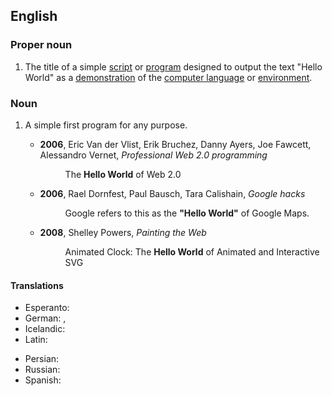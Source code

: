==English==
{{wikipedia|Hello world program}}

===Proper noun===
{{en-proper noun|head=[[hello|Hello]] [[world|World]]}}

# {{context|programming|lang=en}} The title of a simple [[script]] or [[program]] designed to output the text "Hello World" as a [[demonstration]] of the [[computer language]] or [[environment]].

===Noun===
{{en-noun|head=[[hello|Hello]] [[world|World]]}}

# {{context|programming|by extension|lang=en}} A simple first program for any purpose.
#* '''2006''', Eric Van der Vlist, Erik Bruchez, Danny Ayers, Joe Fawcett, Alessandro Vernet, ''Professional Web 2.0 programming‎''
#*: The '''Hello World''' of Web 2.0
#* '''2006''', Rael Dornfest, Paul Bausch, Tara Calishain, ''Google hacks‎''
#*: Google refers to this as the '''"Hello World"''' of Google Maps.
#* '''2008''', Shelley Powers, ''Painting the Web‎''
#*: Animated Clock: The '''Hello World''' of Animated and Interactive SVG

====Translations====
{{trans-top|Hello World}}
* Esperanto: {{t|eo|Saluton, Mondo}}
* German: {{t-|de|Hallo Welt}}, {{t-|de|Hallo-Welt-Programm|n}}
* Icelandic: {{t|is|Halló, heimur}}
* Latin: {{t-|la|Ave, munde}}
{{trans-mid}}
* Persian: {{t-|fa|سلام دنیا|tr=salâm donyâ|sc=fa-Arab}}
* Russian: {{t|ru|Привет, мир|sc=Cyrl}}
* Spanish: {{t-|es|Hola, mundo}}
{{trans-bottom}}